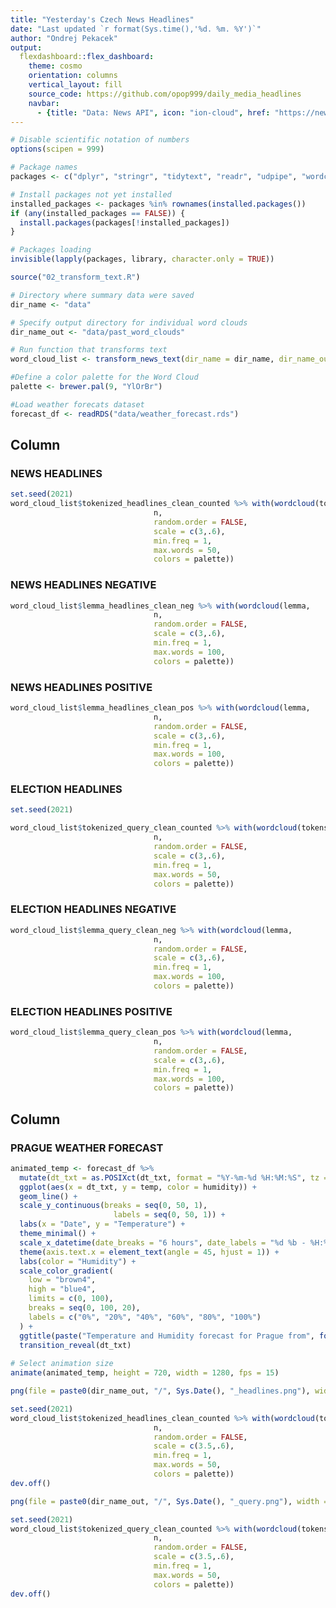 ```yaml
---
title: "Yesterday's Czech News Headlines"
date: "Last updated `r format(Sys.time(),'%d. %m. %Y')`"
author: "Ondrej Pekacek"
output: 
  flexdashboard::flex_dashboard:
    theme: cosmo
    orientation: columns
    vertical_layout: fill
    source_code: https://github.com/opop999/daily_media_headlines
    navbar:
      - {title: "Data: News API", icon: "ion-cloud", href: "https://newsapi.org/"}
---
```


```r
# Disable scientific notation of numbers
options(scipen = 999)

# Package names
packages <- c("dplyr", "stringr", "tidytext", "readr", "udpipe", "wordcloud", "owmr", "gganimate")

# Install packages not yet installed
installed_packages <- packages %in% rownames(installed.packages())
if (any(installed_packages == FALSE)) {
  install.packages(packages[!installed_packages])
}

# Packages loading
invisible(lapply(packages, library, character.only = TRUE))

source("02_transform_text.R")

# Directory where summary data were saved
dir_name <- "data"

# Specify output directory for individual word clouds
dir_name_out <- "data/past_word_clouds"

# Run function that transforms text
word_cloud_list <- transform_news_text(dir_name = dir_name, dir_name_out = dir_name_out)

#Define a color palette for the Word Cloud
palette <- brewer.pal(9, "YlOrBr")

#Load weather forecats dataset
forecast_df <- readRDS("data/weather_forecast.rds")

```

Column {.tabset data-width=400}
-----------------------------------------------------------------------

### **NEWS HEADLINES**

```r

set.seed(2021)
word_cloud_list$tokenized_headlines_clean_counted %>% with(wordcloud(tokens, 
                                n, 
                                random.order = FALSE,
                                scale = c(3,.6), 
                                min.freq = 1, 
                                max.words = 50, 
                                colors = palette))

```

### **NEWS HEADLINES NEGATIVE**

```r
word_cloud_list$lemma_headlines_clean_neg %>% with(wordcloud(lemma, 
                                n, 
                                random.order = FALSE,
                                scale = c(3,.6), 
                                min.freq = 1, 
                                max.words = 100, 
                                colors = palette))

```

### **NEWS HEADLINES POSITIVE**

```r
word_cloud_list$lemma_headlines_clean_pos %>% with(wordcloud(lemma, 
                                n, 
                                random.order = FALSE,
                                scale = c(3,.6), 
                                min.freq = 1, 
                                max.words = 100, 
                                colors = palette))

```

### **ELECTION HEADLINES**
```r
set.seed(2021)

word_cloud_list$tokenized_query_clean_counted %>% with(wordcloud(tokens, 
                                n, 
                                random.order = FALSE,
                                scale = c(3,.6), 
                                min.freq = 1, 
                                max.words = 50, 
                                colors = palette))
```

### **ELECTION HEADLINES NEGATIVE**

```r
word_cloud_list$lemma_query_clean_neg %>% with(wordcloud(lemma, 
                                n, 
                                random.order = FALSE,
                                scale = c(3,.6), 
                                min.freq = 1, 
                                max.words = 100, 
                                colors = palette))

```

### **ELECTION HEADLINES POSITIVE**

```r
word_cloud_list$lemma_query_clean_pos %>% with(wordcloud(lemma, 
                                n, 
                                random.order = FALSE,
                                scale = c(3,.6), 
                                min.freq = 1, 
                                max.words = 100, 
                                colors = palette))

```

Column {data-width=600}
-----------------------------------------------------------------------

### **PRAGUE WEATHER FORECAST**

```r
animated_temp <- forecast_df %>%
  mutate(dt_txt = as.POSIXct(dt_txt, format = "%Y-%m-%d %H:%M:%S", tz = Sys.timezone())) %>%
  ggplot(aes(x = dt_txt, y = temp, color = humidity)) +
  geom_line() +
  scale_y_continuous(breaks = seq(0, 50, 1),
                       labels = seq(0, 50, 1)) +
  labs(x = "Date", y = "Temperature") +
  theme_minimal() +
  scale_x_datetime(date_breaks = "6 hours", date_labels = "%d %b - %H:%M") +
  theme(axis.text.x = element_text(angle = 45, hjust = 1)) +
  labs(color = "Humidity") +
  scale_color_gradient(
    low = "brown4",
    high = "blue4",
    limits = c(0, 100),
    breaks = seq(0, 100, 20),
    labels = c("0%", "20%", "40%", "60%", "80%", "100%")
  ) +
  ggtitle(paste("Temperature and Humidity forecast for Prague from", format(Sys.Date(),'%d.%m.%Y'), "to", format(Sys.Date() + 5,'%d.%m.%Y'))) +
  transition_reveal(dt_txt)
  
# Select animation size
animate(animated_temp, height = 720, width = 1280, fps = 15)

```

```r
png(file = paste0(dir_name_out, "/", Sys.Date(), "_headlines.png"), width = 600, height = 600)

set.seed(2021)
word_cloud_list$tokenized_headlines_clean_counted %>% with(wordcloud(tokens, 
                                n, 
                                random.order = FALSE,
                                scale = c(3.5,.6), 
                                min.freq = 1, 
                                max.words = 50, 
                                colors = palette))
dev.off()

png(file = paste0(dir_name_out, "/", Sys.Date(), "_query.png"), width = 600, height = 600)

set.seed(2021)
word_cloud_list$tokenized_query_clean_counted %>% with(wordcloud(tokens, 
                                n, 
                                random.order = FALSE,
                                scale = c(3.5,.6), 
                                min.freq = 1, 
                                max.words = 50, 
                                colors = palette))
dev.off()
```
